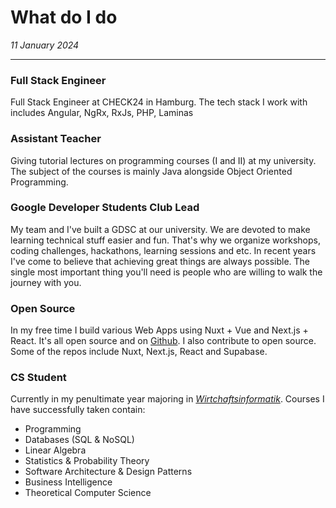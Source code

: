 # What do I do

_11 January 2024_

---

### Full Stack Engineer

Full Stack Engineer at CHECK24 in Hamburg. The tech stack I work with includes
Angular, NgRx, RxJs, PHP, Laminas

### Assistant Teacher

Giving tutorial lectures on programming courses (I and II) at my university. The subject of the courses is
mainly Java alongside Object Oriented Programming.

### Google Developer Students Club Lead

My team and I've built a GDSC at our university. We are devoted to make learning technical stuff easier and fun.
That's why we organize workshops, coding challenges, hackathons, learning sessions and etc.
In recent years I've come to believe that achieving great things are always possible. The single most
important thing you'll need is people who are willing to walk the journey with you.

### Open Source

In my free time I build various Web Apps using Nuxt + Vue and Next.js + React. It's all open source and on [Github](https://github.com/s0h311).
I also contribute to open source. Some of the repos include Nuxt, Next.js, React and Supabase.

### CS Student

Currently in my penultimate year majoring in [_Wirtchaftsinformatik_](https://en.wikipedia.org/wiki/Business_informatics).
Courses I have successfully taken contain:

- Programming
- Databases (SQL & NoSQL)
- Linear Algebra
- Statistics & Probability Theory
- Software Architecture & Design Patterns
- Business Intelligence
- Theoretical Computer Science
